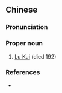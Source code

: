 {{also|鲁馗}}
==Chinese==
{{zh-forms|s=鲁馗}}

===Pronunciation===
{{zh-pron
|m=Lǔ Kuí
|cat=pn
}}

===Proper noun===
{{zh-proper noun}}

# [[w:Lu Kui|Lu Kui]] (died 192)

===References===
* {{cite-book
|last=Fan
|first=Ye
|authorlink=w:Fan Ye (historian)
|coauthors=
|year=
|title=[[w:Book of the Later Han|Book of the Later Han/Chapter 9]] ([[:zh:s:後漢書/卷9|後漢書/卷9]])
|publisher=
|location=
}}
